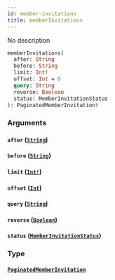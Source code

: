 ```yaml
---
id: member-invitations
title: memberInvitations
---
```


No description

```graphql
memberInvitations(
  after: String
  before: String
  limit: Int!
  offset: Int = 0
  query: String
  reverse: Boolean
  status: MemberInvitationStatus
): PaginatedMemberInvitation!

```

### Arguments

#### `after` ([`String`](/docs/graphql/scalars/string))

#### `before` ([`String`](/docs/graphql/scalars/string))

#### `limit` ([`Int!`](/docs/graphql/scalars/int))

#### `offset` ([`Int`](/docs/graphql/scalars/int))

#### `query` ([`String`](/docs/graphql/scalars/string))

#### `reverse` ([`Boolean`](/docs/graphql/scalars/boolean))

#### `status` ([`MemberInvitationStatus`](/docs/graphql/enums/member-invitation-status))

### Type

#### [`PaginatedMemberInvitation`](/docs/graphql/objects/paginated-member-invitation)
